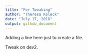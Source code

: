 ```yaml
---
title: "For Tweaking"
author: "Theresa Koleck"
date: "July 17, 2018"
output: github_document
---
```


Adding a line here just to create a file.

Tweak on dev2.